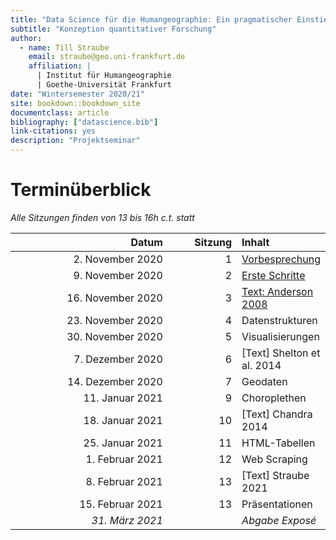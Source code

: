 ```yaml
--- 
title: "Data Science für die Humangeographie: Ein pragmatischer Einstieg mit R"
subtitle: "Konzeption quantitativer Forschung"
author:
  - name: Till Straube
    email: straube@geo.uni-frankfurt.de
    affiliation: |
      | Institut für Humangeographie
      | Goethe-Universität Frankfurt
date: "Wintersemester 2020/21"
site: bookdown::bookdown_site
documentclass: article
bibliography: ["datascience.bib"]
link-citations: yes
description: "Projektseminar"
---
```


# Terminüberblick {-}

*Alle Sitzungen finden von 13 bis 16h c.t. statt*

Datum                 | Sitzung   | Inhalt
--------------------: | --------: | :-------
2. November 2020      | 1         | [Vorbesprechung](#vorbesprechung)
9. November 2020      | 2         | [Erste Schritte](#erste-schritte)
16. November 2020     | 3         | [Text: Anderson 2008](#text-anderson-2008)
23. November 2020     | 4         | Datenstrukturen
30. November 2020     | 5         | Visualisierungen
7. Dezember 2020      | 6         | [Text] Shelton et al. 2014
14. Dezember 2020     | 7         | Geodaten
11. Januar 2021       | 9         | Choroplethen
18. Januar 2021       | 10        | [Text] Chandra 2014
25. Januar 2021       | 11        | HTML-Tabellen
1. Februar 2021       | 12        | Web Scraping
8. Februar 2021       | 13        | [Text] Straube 2021
15. Februar 2021      | 13        | Präsentationen
*31. März 2021*       |           | *Abgabe Exposé*
